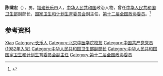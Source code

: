 '''陈啸宏'''（{{bd|1953年|9月|}}），男，[[福建|福建]][[长乐市|长乐市]]人，[[中华人民共和国|中华人民共和国]]政治人物，曾任[[中华人民共和国卫生部|中华人民共和国卫生部]]副部长，[[国家卫生和计划生育委员会|国家卫生和计划生育委员会]]副主任，[[第十二届全国政协委员|第十二届全国政协委员]]。<ref>{{Cite web|title=陈啸宏|url=http://www.nhc.gov.cn/cxhgrwz/pgrjlb/200804/1de2a6d4d1074809a10bc9cd24f68f89.shtml|accessdate=2020-09-14|work=中华人民共和国国家卫生和计划生育委员会}}</ref>

== 参考资料 ==
{{reflist}}

{{中国人物小作品}}

{{Authority control}}
{{DEFAULTSORT:Chen陈}}
[[Category:陈姓|Xiao]]
[[Category:长乐人|Category:长乐人]]
[[Category:北京中医学院校友|Category:北京中医学院校友]]
[[Category:中国共产党党员_(1982年入党)|Category:中国共产党党员 (1982年入党)]]
[[Category:中华人民共和国卫生部副部长|Category:中华人民共和国卫生部副部长]]
[[Category:中华人民共和国国家卫生和计划生育委员会副主任|Category:中华人民共和国国家卫生和计划生育委员会副主任]]
[[Category:第十二届全国政协委员|Category:第十二届全国政协委员]]
